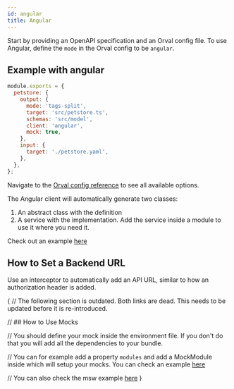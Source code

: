 ```yaml
---
id: angular
title: Angular
---
```


Start by providing an OpenAPI specification and an Orval config file. To use Angular, define the `mode` in the Orval config to be `angular`.

## Example with angular

```js
module.exports = {
  petstore: {
    output: {
      mode: 'tags-split',
      target: 'src/petstore.ts',
      schemas: 'src/model',
      client: 'angular',
      mock: true,
    },
    input: {
      target: './petstore.yaml',
    },
  },
};
```

Navigate to the [Orval config reference](../reference/configuration/full-example) to see all available options.

The Angular client will automatically generate two classes:

1. An abstract class with the definition
2. A service with the implementation.
   Add the service inside a module to use it where you need it.

Check out an example <a href="https://github.com/orval-labs/orval/tree/master/samples/angular-app" target="_blank">here</a>

## How to Set a Backend URL

Use an interceptor to automatically add an API URL, similar to how an authorization header is added.

{
// The following section is outdated. Both links are dead. This needs to be updated before it is re-introduced.

// ## How to Use Mocks

// You should define your mock inside the environment file. If you don't do that you will add all the dependencies to your bundle.

// You can for example add a property `modules` and add a MockModule inside which will setup your mocks. You can check an example <a href="https://github.com/orval-labs/orval/tree/master/samples/angular-app/src/api/mocks" target="_blank">here</a>

// You can also check the msw example <a href="https://github.com/mswjs/examples/tree/master/examples/rest-angular" target="_blank">here</a>
}
